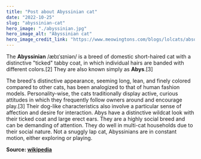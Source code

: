 ```yaml
---
title: "Post about Abyssinian cat"
date: "2022-10-25"
slug: "abyssinian-cat"
hero_image: "./abyssinian.jpg"
hero_image_alt: "Abyssinian cat"
hero_image_credit_link: "https://www.meowingtons.com/blogs/lolcats/absolutely-awesome-facts-about-abyssinian-cats"
---
```


The **Abyssinian** /æbɪˈsɪniən/ is a breed of domestic short-haired cat with a distinctive "ticked" tabby coat, in which individual hairs are banded with different colors.[2] 
They are also known simply as **Abys**.[3]

The breed's distinctive appearance, seeming long, lean, and finely colored compared to other cats, has been analogized to that of human fashion models. Personality-wise, the cats traditionally display active, curious attitudes in which they frequently follow owners around and encourage play.[3] Their dog-like characteristics also involve a particular sense of affection and desire for interaction. Abys have a distinctive wildcat look with their ticked coat and large erect ears. They are a highly social breed and can be demanding of attention. They do well in multi-cat households due to their social nature. Not a snuggly lap cat, Abyssinians are in constant motion, either exploring or playing.

**Source: 
[wikipedia](https://en.wikipedia.org/wiki/Abyssinian_cat "Wiki Abyssinian cat article")**
